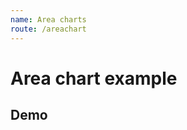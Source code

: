 ```yaml
---
name: Area charts
route: /areachart
---
```



# Area chart example

## Demo
<Playground>
    <AreaChart
        color='#3e2723'
        xType='time'
        lineMarkValue={ 3 }
        lineMarkColor='#E65100'
        lineMakeName='mark'
        title='mark'
        toolboxTooltip={{ saveAsImage: 'aaaaaa' }}
        yComplement='%'
        dateFormat={ 'yyyy-MM' }
        tooltipComplement='goals'
        tooltip={ { label: 'Data', result: 'RAV' } }
        data={ 
            [ 
                { label: '2019-01', result: 0.7514285714285713 }, 
                { label: '2019-02', result: 1 },
                { label: '2019-03', result: 1 }, 
                { label: '2019-04', result: 0 },
                { label: '2019-05', result: 1 },
                { label: '2019-06', result: 1 },
                { label: '2019-07', result: 49 },
                { label: '2019-08', result: 1 },
                { label: '2019-09', result: 1 },
                { label: '2019-10', result: 1 },
                { label: '2019-11', result: 1 },
                { label: '2019-12', result: 1 },
                { label: '2020-01', result: 1 }
            ] 
        }
    />
</Playground>

<Playground>
    <AreaChart 
        color='#74007c'
        xType='time'
        yType='time'
        tooltip={ { label: 'Data', result: 'MTBF' } }
        data={ 
            [ 
                { label: '2019-01-01', result: 1.8 }, 
                { label: '2019-02-01', result: 4.5 },
                { label: '2019-03-01', result: 3 }, 
                { label: '2019-04-01', result: 2 },
                { label: '2019-05-01', result: 4 },
                { label: '2019-06-01', result: 5 },
                { label: '2019-07-01', result: 3 },
                { label: '2019-08-01', result: 4 },
                { label: '2019-09-01', result: 2 },
                { label: '2019-10-01', result: 6 },
            ] 
        }
    />
</Playground>

<Playground>
    <AreaChart 
        xType='time'
        title='area chart data'
        toolboxTooltip={{ saveAsImage: 'saving'}}
        tooltip={ { label: 'Data', result: 'O.S. em aberto' } }
        color='#E65100'
        data={ 
            [ 
                { label: '2019-09-01', result: 1 }, 
                { label: '2019-09-02', result: 4 },
                { label: '2019-09-03', result: 3 }, 
                { label: '2019-09-04', result: 2 },
                { label: '2019-09-05', result: 4 },
                { label: '2019-09-06', result: 5 },
                { label: '2019-09-07', result: 3 },
                { label: '2019-09-08', result: 7 },
                { label: '2019-09-09', result: 8 },
                { label: '2019-09-10', result: 9 },
                { label: '2019-09-11', result: 12 },
                { label: '2019-09-12', result: 22 },
                { label: '2019-09-13', result: 20 },
                { label: '2019-09-14', result: 32 },
                { label: '2019-09-15', result: 10 },
                { label: '2019-09-16', result: 15 },
                { label: '2019-09-17', result: 10 }, 
                { label: '2019-09-18', result: 31 },
                { label: '2019-09-19', result: 30 }, 
                { label: '2019-09-20', result: 30 },
                { label: '2019-09-21', result: 28 },
                { label: '2019-09-22', result: 25 },
                { label: '2019-09-23', result: 30 },
                { label: '2019-09-24', result: 17 },
                { label: '2019-09-25', result: 18 },
                { label: '2019-09-26', result: 19 },
                { label: '2019-09-27', result: 12 },
                { label: '2019-09-28', result: 22 },
                { label: '2019-09-29', result: 14 },
                { label: '2019-09-30', result: 15 },
                { label: '2019-10-01', result: 1 }, 
                { label: '2019-10-02', result: 4 },
                { label: '2019-10-03', result: 3 }, 
                { label: '2019-10-04', result: 2 },
                { label: '2019-10-05', result: 4 },
                { label: '2019-10-06', result: 5 },
                { label: '2019-10-07', result: 3 },
                { label: '2019-10-08', result: 7 },
                { label: '2019-10-09', result: 8 },
                { label: '2019-10-10', result: 9 },
                { label: '2019-10-11', result: 12 },
                { label: '2019-10-12', result: 22 },
                { label: '2019-10-13', result: 20 },
                { label: '2019-10-14', result: 32 },
                { label: '2019-10-15', result: 10 },
                { label: '2019-10-16', result: 15 },
                { label: '2019-10-17', result: 10 }, 
                { label: '2019-10-18', result: 31 },
                { label: '2019-10-19', result: 30 }, 
                { label: '2019-10-20', result: 30 },
                { label: '2019-10-21', result: 28 },
                { label: '2019-10-22', result: 25 },
                { label: '2019-10-23', result: 30 },
                { label: '2019-10-24', result: 17 },
                { label: '2019-10-25', result: 18 },
            ] 
        }
    />
</Playground>

